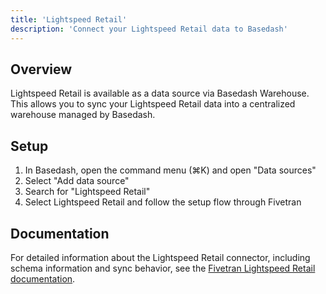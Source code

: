 ```yaml
---
title: 'Lightspeed Retail'
description: 'Connect your Lightspeed Retail data to Basedash'
---
```


## Overview

Lightspeed Retail is available as a data source via Basedash Warehouse. This allows you to sync your Lightspeed Retail data into a centralized warehouse managed by Basedash.

## Setup

1. In Basedash, open the command menu (⌘K) and open "Data sources"
2. Select "Add data source"
3. Search for "Lightspeed Retail"
4. Select Lightspeed Retail and follow the setup flow through Fivetran

## Documentation

For detailed information about the Lightspeed Retail connector, including schema information and sync behavior, see the [Fivetran Lightspeed Retail documentation](https://fivetran.com/docs/connectors/applications/light-speed-retail).
